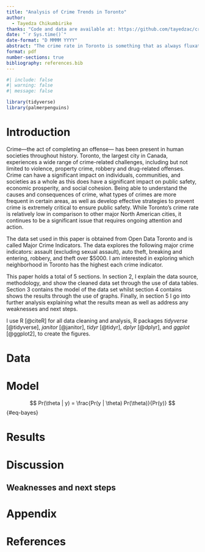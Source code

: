 ```yaml
---
title: "Analysis of Crime Trends in Toronto"
author: 
  - Tayedza Chikumbirike
thanks: "Code and data are available at: https://github.com/tayedzac/crime.git"
date: "`r Sys.time()`"
date-format: "D MMMM YYYY"
abstract: "The crime rate in Toronto is something that as always fluxated. As a citizen or visitor, it is important to develop an understanding about your safety level. Through exploring data from Open Data Toronto, we find what types of crimes are most common in specific neighborhoods and determine which are the safest."
format: pdf
number-sections: true
bibliography: references.bib
---
```


```r
#| include: false
#| warning: false
#| message: false

library(tidyverse)
library(palmerpenguins)
```


# Introduction
Crime—the act of completing an offense— has been present in human societies throughout history. Toronto, the largest city in Canada, experiences a wide range of crime-related challenges, including but not limited to violence, property crime, robbery and drug-related offenses. Crime can have a significant impact on individuals, communities, and societies as a whole as this does have a significant impact on public safety, economic prosperity, and social cohesion. Being able to understand the causes and consequences of crime, what types of crimes are more frequent in certain areas, as well as develop effective strategies to prevent crime is extremely critical to ensure public safety. While Toronto's crime rate is relatively low in comparison to other major North American cities, it continues to be a significant issue that requires ongoing attention and action.

The data set used in this paper is obtained from Open Data Toronto and is called Major Crime Indicators. The data explores the following major crime indicators: assault (excluding sexual assault), auto theft, breaking and entering, robbery, and theft over $5000. I am interested in exploring which neighborhood in Toronto has the highest each crime indicator. 

This paper holds a total of 5 sections. In section 2, I explain the data source, methodology, and show the cleaned data set through the use of data tables. Section 3 contains the model of the data set whilst section 4 contains shows the results through the use of graphs. Finally, in section 5 I go into further analysis explaining what the results mean as well as address any weaknesses and next steps.

I use R [@citeR] for all data cleaning and analysis, R packages *tidyverse* [@tidyverse], *janitor* [@janitor], *tidyr* [@tidyr], *dplyr* [@dplyr], and *ggplot* [@ggplot2], to create the figures.


# Data {#sec-data}


# Model

$$
 Pr(\theta | y) = \frac{Pr(y | \theta) Pr(\theta)}{Pr(y)}
$$ {#eq-bayes}

# Results

# Discussion

## Weaknesses and next steps


\newpage

\appendix

# Appendix {-}


\newpage


# References


